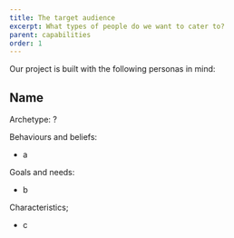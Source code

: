 ```yaml
---
title: The target audience
excerpt: What types of people do we want to cater to?
parent: capabilities
order: 1
---
```


Our project is built with the following <Glossary word="persona">personas</Glossary> in mind:

## Name

Archetype: ?

Behaviours and beliefs:
- a

Goals and needs:
- b

Characteristics; 
- c